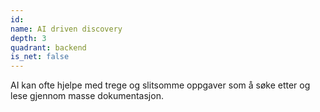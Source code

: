 ```yaml
---
id:
name: AI driven discovery
depth: 3
quadrant: backend
is_net: false
---
```


AI kan ofte hjelpe med trege og slitsomme oppgaver som å søke etter og lese gjennom masse dokumentasjon.
